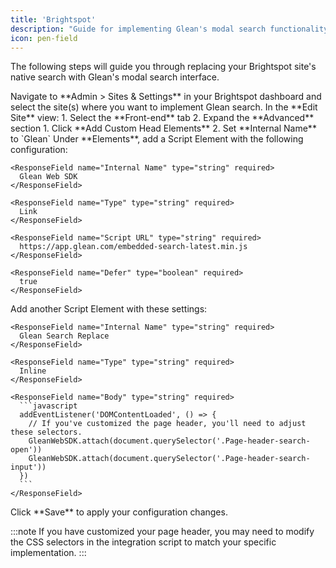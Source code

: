 ```yaml
---
title: 'Brightspot'
description: "Guide for implementing Glean's modal search functionality within Brightspot sites"
icon: pen-field
---
```


The following steps will guide you through replacing your Brightspot site's native search with Glean's modal search interface.

<Steps>
  <Step title="Access Site Settings">
    Navigate to **Admin > Sites & Settings** in your Brightspot dashboard and select the site(s) where you want to implement Glean search.
  </Step>

<Step title="Navigate to Front-end Settings">
  In the **Edit Site** view: 1. Select the **Front-end** tab 2. Expand the
  **Advanced** section
</Step>

<Step title="Add Custom Head Elements Container">
  1. Click **Add Custom Head Elements** 2. Set **Internal Name** to `Glean`
</Step>

  <Step title="Configure Web SDK Script">
    Under **Elements**, add a Script Element with the following configuration:

    <ResponseField name="Internal Name" type="string" required>
      Glean Web SDK
    </ResponseField>

    <ResponseField name="Type" type="string" required>
      Link
    </ResponseField>

    <ResponseField name="Script URL" type="string" required>
      https://app.glean.com/embedded-search-latest.min.js
    </ResponseField>

    <ResponseField name="Defer" type="boolean" required>
      true
    </ResponseField>

  </Step>

  <Step title="Add Integration Script">
    Add another Script Element with these settings:

    <ResponseField name="Internal Name" type="string" required>
      Glean Search Replace
    </ResponseField>

    <ResponseField name="Type" type="string" required>
      Inline
    </ResponseField>

    <ResponseField name="Body" type="string" required>
      ```javascript
      addEventListener('DOMContentLoaded', () => {
        // If you've customized the page header, you'll need to adjust these selectors.
        GleanWebSDK.attach(document.querySelector('.Page-header-search-open'))
        GleanWebSDK.attach(document.querySelector('.Page-header-search-input'))
      })
      ```
    </ResponseField>

  </Step>

  <Step title="Save Changes">
    Click **Save** to apply your configuration changes.
  </Step>
</Steps>

:::note
  If you have customized your page header, you may need to modify the CSS
  selectors in the integration script to match your specific implementation.
:::

